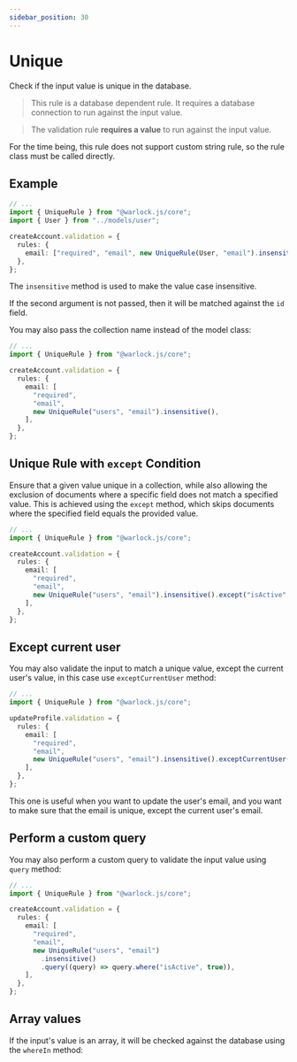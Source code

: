 ```yaml
---
sidebar_position: 30
---
```


# Unique

Check if the input value is unique in the database.

> This rule is a database dependent rule. It requires a database connection to run against the input value.

> The validation rule **requires a value** to run against the input value.

For the time being, this rule does not support custom string rule, so the rule class must be called directly.

## Example

```ts title="src/app/users/controllers/create-account.ts"
// ...
import { UniqueRule } from "@warlock.js/core";
import { User } from "../models/user";

createAccount.validation = {
  rules: {
    email: ["required", "email", new UniqueRule(User, "email").insensitive()],
  },
};
```

The `insensitive` method is used to make the value case insensitive.

If the second argument is not passed, then it will be matched against the `id` field.

You may also pass the collection name instead of the model class:

```ts title="src/app/users/controllers/create-account.ts"
// ...
import { UniqueRule } from "@warlock.js/core";

createAccount.validation = {
  rules: {
    email: [
      "required",
      "email",
      new UniqueRule("users", "email").insensitive(),
    ],
  },
};
```

## Unique Rule with `except` Condition

Ensure that a given value unique in a collection, while also allowing the exclusion of documents where a specific field does not match a specified value. This is achieved using the `except` method, which skips documents where the specified field equals the provided value.

```ts title="src/app/users/controllers/create-account.ts"
// ...
import { UniqueRule } from "@warlock.js/core";

createAccount.validation = {
  rules: {
    email: [
      "required",
      "email",
      new UniqueRule("users", "email").insensitive().except("isActive", false),
    ],
  },
};
```

## Except current user

You may also validate the input to match a unique value, except the current user's value, in this case use `exceptCurrentUser` method:

```ts title="src/app/users/controllers/update-profile.ts"
// ...
import { UniqueRule } from "@warlock.js/core";

updateProfile.validation = {
  rules: {
    email: [
      "required",
      "email",
      new UniqueRule("users", "email").insensitive().exceptCurrentUser(),
    ],
  },
};
```

This one is useful when you want to update the user's email, and you want to make sure that the email is unique, except the current user's email.

## Perform a custom query

You may also perform a custom query to validate the input value using `query` method:

```ts title="src/app/users/controllers/create-account.ts"
// ...
import { UniqueRule } from "@warlock.js/core";

createAccount.validation = {
  rules: {
    email: [
      "required",
      "email",
      new UniqueRule("users", "email")
        .insensitive()
        .query((query) => query.where("isActive", true)),
    ],
  },
};
```

## Array values

If the input's value is an array, it will be checked against the database using the `whereIn` method:
